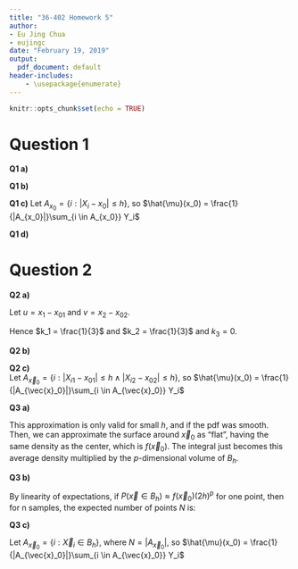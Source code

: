 ```yaml
---
title: "36-402 Homework 5"
author:
- Eu Jing Chua
- eujingc
date: "February 19, 2019"
output:
  pdf_document: default
header-includes:
    - \usepackage{enumerate}
---
```


```r
knitr::opts_chunk$set(echo = TRUE)
```

\newcommand{\est}[1]{\hat{#1}}
\newcommand{\betah}[1]{\est{\beta_{#1}}}
\newcommand{\avg}[1]{\overline{#1}}
\newcommand{\E}[1]{\mathbb{E} \left[ #1 \right]}
\newcommand{\Var}[1]{\text{Var} \left[ #1 \right]}
\newcommand{\Cov}[1]{\text{Cov} \left[ #1 \right]}
\newcommand{\X}{\mathbb{X}}
\newcommand{\sumTo}[1]{\sum^{#1}_{i=1}}
\newcommand{\sumjTo}[1]{\sum^{#1}_{j=1}}
\newcommand{\matr}[1]{\mathbf{#1}}
\newcommand{\txtsp}{\hspace{0.05in}}

# Question 1

**Q1 a)**

\begin{align}
\frac{1}{2h} \int_{x_0 - h}^{x_0 + h} (m + t(x - x_0) + c(x - x_0)^2) dx
    &= \frac{1}{2h} \int_{-h}^{h} (m + tu + cu^2) du, \txtsp u = x - x_0 \\
    &= \frac{1}{2h} \left[ mu + \frac{t}{2}u^2 + \frac{c}{3}u^3 \right]_{-h}^{h} \\
    &= \frac{1}{2h} (2mh + \frac{2}{3}ch^3) \\
    &= m + \frac{1}{3}ch^2 \\
    &\implies k = \frac{1}{3}
\end{align}

**Q1 b)**

\begin{align}
\E{m(X)} &= \int_{x_0 - h}^{x_0 + h} m(x) \frac{1}{2h} dx \\
    &= \frac{1}{2h} \int_{x_0 - h}^{x_0 + h} m(x) dx \\
    &\approx \frac{1}{2h} \int_{x_0 - h}^{x_0 + h} m(x_0) + m'(x_0) (x - x_0) + \frac{1}{2} m''(x_0)(x - x_0)^2 dx \\
    &= m(x_0) + \frac{m''(x_0)}{3} h^2
\end{align}

**Q1 c)**
Let $A_{x_0} = \{ i: |X_i - x_0| \le h \}$, so $\est{\mu}(x_0) = \frac{1}{|A_{x_0}|}\sum_{i \in A_{x_0}} Y_i$
\begin{align}
    \E{\est{\mu}(x_0)} &= \E{\frac{1}{|A_{x_0}|}\sum_{i \in A_{x_0}} Y_i} \\
        &= \E{\frac{1}{|A_{x_0}|}\sum_{i \in A_{x_0}} \mu(X_i) + \epsilon_i} \\
        &= \frac{1}{|A_{x_0}|}\sum_{i \in A_{x_0}} \E{\mu(X_i)} + \E{\epsilon_i} \\
        &= \E{\mu(X) \mid |X - x_0| \le h} + \E{\epsilon \mid |X - x_0| \le h} \\
        &\approx \mu(x_0) + \frac{\mu''(x_0)}{3} h^2 + 0 \\
        &= \mu(x_0) + O(h^2) \\
    \text{Bias}[\est{\mu}(x_0)] &= \E{\est{\mu}(x_0)} - \mu(x_0) \\
        &\approx O(h^2)
\end{align}

**Q1 d)**
\begin{align}
\E{m(X)} &= \int_{x_0 - h}^{x_0 + h} m(x) f(x) dx \\
    &\approx \int_{x_0 - h}^{x_0 + h} \left( m(x_0) + m'(x_0)(x - x_0) + \frac{1}{2} m''(x_0)(x - x_0)^2 \right) \left(f(x_0) + f'(x_0)(x - x_0) + \frac{1}{2} f''(x_0)(x - x_0)^2 \right) dx \\
    &\approx \int_{x_0 - h}^{x_0 + h} \left( m(x_0) f(x_0) + \left(\frac{1}{2} m(x_0)f''(x_0) + m'(x_0)f'(x_0) + \frac{1}{2} m''(x_0) f(x_0) \right) (x - x_0)^2 \right) dx \\
    &= 2h m(x_0) f(x_0) + \frac{m(x_0)f''(x_0) + 2 m'(x_0)f'(x_0) + m''(x_0) f(x_0)}{3} h^3 \\
    &\text{Let $B$ be the event that $|X - x_0| \le h$} \\
&f(x \mid B) \approx \frac{f(x)}{2h f(x_0)} \\
&f'(x \mid B) \approx \frac{f'(x)}{2h f(x_0)} \\
&f''(x \mid B) \approx \frac{f''(x)}{2h f(x_0)} \\
\E{\est{\mu}(x_0)} &= \E{\mu(X) \mid B} \txtsp \text{as shown in c)} \\
    &= 2h \mu(x_0) f(x_0 \mid B) + \frac{\mu(x_0)f''(x_0 \mid B) + 2 \mu'(x_0)f'(x_0 \mid B) + \mu''(x_0) f(x_0 \mid B)}{3} h^3 \\
    &\approx \mu(x_0) + \frac{\mu(x_0) f''(x_0) + 2 \mu'(x_0) f'(x_0) + \mu''(x_0) f(x_0)}{6 f(x_0)} h^2 \\
    &= \mu(x_0) + O(h^2) \\
\text{Bias}[\est{\mu}(x_0)] &= \E{\est{\mu}(x_0)} - \mu(x_0) \\
        &\approx O(h^2)
\end{align}

# Question 2

**Q2 a)**

Let $u = x_1 - x_{01}$ and $v = x_2 - x_{02}$.
\begin{align}
&\frac{1}{(2h)^2} \int_{B_h} u(\vec{x}) d\vec{x} \\
&= \frac{1}{(2h)^2} \int_{x_{01} - h}^{x_{01} + h} \int_{x_{02} - h}^{x_{02} + h} u(\vec{x}) d\vec{x} \\
&= \frac{1}{(2h)^2} \int_{-h}^{h} \int_{-h}^{h} (m + t_1 u + t_2 v + c_1 u^2 + c_2 v^2 + c_3 u v) du dv \\
&= \frac{1}{(2h)^2} \int_{-h}^{h} (2h m + 2h t_2 v + \frac{2 c_1}{3} h^3 + 2h c_2 v^2) dv \\
&= \frac{1}{2h} \int_{-h}^{h} (m + t_2 v + \frac{c_1}{3} h^2 + c_2 v^2) dv \\
&= \frac{1}{2h} (2h m + \frac{2 c_1}{3} h^3 + \frac{2 c_2}{3} h^3) \\
&= m + \left( \frac{c_1}{3} + \frac{c_2}{3} \right) h^2
\end{align}

Hence $k_1 = \frac{1}{3}$ and $k_2 = \frac{1}{3}$ and $k_3 = 0$.

**Q2 b)**

\begin{align}
    m(\vec{x}) &\approx m(\vec{x_0}) + (x_1 - x_{01}) m_{x_1}(\vec{x_0}) + (x_2 - x_{02}) m_{x_2}(\vec{x_0}) + \frac{1}{2}\left( (x_1 - x_{01})^2 m_{x_1 x_1}(\vec{x_0}) + (x_2 - x_{02})^2 m_{x_2 x_2}(\vec{x_0}) \right) \\
     &+ (x_1 - x_{01})(x_2 - x_{02}) m_{x_1 x_2}(\vec{x_0}) \\
    \E{m(\vec{X})} &= \int_{B_h} m(\vec{x}) f(\vec{x}) d\vec{x} \\
        &= \frac{1}{(2h)^2} \int_{B_h} m(\vec{x}) d\vec{x} \\
        &\approx m(\vec{x_0}) + \frac{1}{3} \left( \frac{m_{x_1 x_1}(\vec{x_0})}{2} + \frac{m_{x_2 x_2}(\vec{x_0})}{2} \right) h^2 \\
        &= m(\vec{x_0}) + O(h^2)
\end{align}

**Q2 c)**\
Let $A_{\vec{x}_0} = \{ i: |X_{i1} - x_{01}| \le h \land |X_{i2} - x_{02}| \le h \}$, so $\est{\mu}(x_0) = \frac{1}{|A_{\vec{x}_0}|}\sum_{i \in A_{\vec{x}_0}} Y_i$
\begin{align}
\E{\est{\mu}(\vec{x_0})} &= \E{\frac{1}{|A_{\vec{x}_0}|}\sum_{i \in A_{\vec{x}_0}} Y_i} \\
    &= \E{\frac{1}{|A_{\vec{x}_0}|}\sum_{i \in A_{\vec{x}_0}} \mu(\vec{X}_i) + \epsilon_i} \\
    &= \frac{1}{|A_{\vec{x}_0}|}\sum_{i \in A_{\vec{x}_0}} \E{\mu(\vec{X}_i)} + \E{\epsilon_i} \\
    &= \E{\mu(\vec{X}) \mid |X_{1} - x_{01}| \le h \land |X_{2} - x_{02}| \le h} + \E{\epsilon \mid |X_{1} - x_{01}| \le h \land |X_{2} - x_{02}| \le h} \\
    &\approx \mu(\vec{x}_0) + O(h^2) \\
\text{Bias}[\est{\mu}(\vec{x}_0)] &= \E{\est{\mu}(\vec{x}_0)} - \mu(\vec{x}_0) \\
        &\approx O(h^2)
\end{align}

**Q3 a)**

\begin{align}
P(\vec{X} \in B_h) &= \int_{B_h} f(\vec{x}) d\vec{x} \\
    &\approx \int_{B_h} f(\vec{x}_0) d\vec{x} \\
    &= f(\vec{x}_0)(2h)^p
\end{align}

This approximation is only valid for small $h$, and if the pdf was smooth. Then, we can approximate the surface around $\vec{x}_0$ as "flat", having the same density as the center, which is $f(\vec{x}_0)$. The integral just becomes this average density multiplied by the $p$-dimensional volume of $B_h$.

**Q3 b)**

By linearity of expectations, if $P(\vec{x} \in B_h) \approx f(\vec{x}_0)(2h)^p$ for one point, then for n samples, the expected number of points $N$ is:

\begin{align}
N &= \sum_{i = 1}^n N_i \\
\E{N_i} &= 1 \times P(\vec{X}_i \in B_h) + 0 \times (1 - P(\vec{X}_i \in B_h)) = P(\vec{X}_i \in B_h) \\
\E{N} &= \sum_{i = 1}^n \E{N_i} \\
    &\approx n f(\vec{x}_0)(2h)^p
\end{align}

**Q3 c)**

Let $A_{\vec{x}_0} = \{ i: \vec{X}_i \in B_h \}$, where $N = |A_{\vec{x}_0}|$, so $\est{\mu}(x_0) = \frac{1}{|A_{\vec{x}_0}|}\sum_{i \in A_{\vec{x}_0}} Y_i$
\begin{align}
\Var{\est{\mu}(\vec{x}_0)} &= \frac{1}{N^2} \Var{\sum_{i \in A_{\vec{x}_0}} \mu(\vec{x}_i) + \epsilon_i} \\
    &= \frac{1}{N^2} \sum_{i \in A_{\vec{x}_0}} \Var{\epsilon_i} \\
    &= \frac{\sigma^2}{N}, \txtsp \text{assuming that for all $i$, $\Var{\epsilon_i} = \sigma^2$} \\
    &\approx \frac{\sigma^2}{n f(\vec{x}_0)(2h)^p} \\
    &= O(n^{-1}h^{-p})
\end{align}
